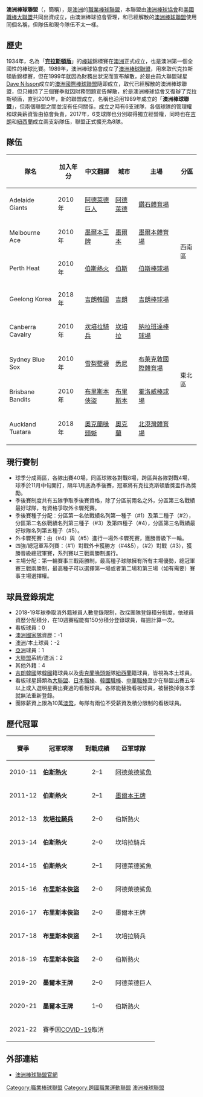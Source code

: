 {{noteTA<!-- 必須放在消歧義連結之後，以免過度轉換 -->
|G1 = 地名
}}
{{Sports league infobox
| title          = 澳洲棒球聯盟<br />Australian Baseball League
| logo           = 澳洲職業棒球聯盟 logo.jpg
| pixels         = 200px
| current_season = 2021-2022年澳洲棒球聯盟球季
| sport          = [[棒球|棒球]]
| founded        = 2009年
| motto          = ''棒球回來了''（Baseball is back）
| inaugural      = {{ABL season | 2010–11}}
| teams          = 8
| country        = {{AUS}}（7隊）<br />{{NZL}}（1隊）
| champion       = [[墨爾本王牌|墨爾本王牌]]（2次）
| most_champs    = [[伯斯熱火|伯斯熱火]]（4次）<br />[[布里斯本俠盜|布里斯本俠盜]]（4次）
| TV             = [[Fox_Sports|Fox Sports]]
| related_comps  = [[克拉斯頓盾|克拉斯頓盾]]
| Founder        = [[澳洲棒球協會|澳洲棒球協會]] & [[美國職棒大聯盟|美國職棒大聯盟]]
| website        = {{official|http://www.theabl.com.au}}
}}

'''澳洲棒球聯盟'''（{{lang-en|'''Australian Baseball League'''}}，簡稱{{lang|en|'''ABL'''}}），是[[澳洲|澳洲]]的[[職業棒球|職業棒球]][[職業運動聯盟|聯盟]]，本聯盟由[[澳洲棒球協會|澳洲棒球協會]]和[[美國職棒大聯盟|美國職棒大聯盟]]共同出資成立，由澳洲棒球協會管理，和已經解散的[[澳洲棒球聯盟_(1989年–1999年)|澳洲棒球聯盟]]使用同個名稱，但隊伍和現今隊伍不太一樣。

==歷史==
1934年，名為「'''[[克拉斯頓盾|克拉斯頓盾]]'''」的[[棒球|棒球]]錦標賽在[[澳洲|澳洲]]正式成立，也是澳洲第一個全國性的棒球比賽。1989年，澳洲棒球協會成立了[[澳洲棒球聯盟_(1989年–1999年)|澳洲棒球聯盟]]，用來取代克拉斯頓盾錦標賽，但在1999年就因為財務出狀況而宣布解散，於是由前大聯盟球星[[Dave_Nilsson|Dave Nilsson]]成立的[[澳洲國際棒球聯盟|澳洲國際棒球聯盟]]隨即成立，取代已經解散的澳洲棒球聯盟，但只維持了三個賽季就因財務問題宣告解散，於是澳洲棒球協會又復辦了克拉斯頓盾，直到2010年，新的聯盟成立，名稱也沿用1989年成立的「'''澳洲棒球聯盟'''」，但兩個聯盟之間並沒有任何關係，成立之時有6支球隊，各個球隊的管理權和球員薪資皆由協會負責，2017年，6支球隊也分別取得獨立經營權，同時也在[[吉朗|吉朗]]和[[紐西蘭|紐西蘭]]成立兩支新隊伍，聯盟正式擴充為8隊。

==隊伍==
{{ABL labeled map}}

{|class=wikitable
|- align="middle"
!隊名!!加入年分!!中文翻譯!!城市!!主場!!分區
|- align="middle"
|Adelaide Giants ||2010年||[[阿德萊德巨人|阿德萊德巨人]]||[[阿德萊德|阿德萊德]]||[[鑽石體育場|鑽石體育場]]|| rowspan="4"|西南區
|- align="middle"
|Melbourne Ace ||2010年||[[墨爾本王牌|墨爾本王牌]]||[[墨爾本|墨爾本]]||[[墨爾本體育場|墨爾本體育場]]
|- align="middle"
|Perth Heat ||2010年||[[伯斯熱火|伯斯熱火]]||[[伯斯|伯斯]]||[[伯斯棒球場|伯斯棒球場]]
|- align="middle"
|Geelong Korea ||2018年||[[吉朗韓國|吉朗韓國]]||[[吉朗|吉朗]]|| [[吉朗棒球場|吉朗棒球場]]
|- align="middle"
|Canberra Cavalry ||2010年||[[坎培拉騎兵|坎培拉騎兵]]||[[坎培拉|坎培拉]]||[[納拉班達棒球場|納拉班達棒球場]]|| rowspan="4"|東北區
|- align="middle"
|Sydney Blue Sox ||2010年||[[雪梨藍襪|雪梨藍襪]]||[[悉尼|悉尼]]||[[布萊克敦國際體育場|布萊克敦國際體育場]]
|- align="middle"
|Brisbane Bandits ||2010年||[[布里斯本俠盜|布里斯本俠盜]]||[[布里斯本|布里斯本]]||[[霍洛威棒球場|霍洛威棒球場]]
|- align="middle"
|Auckland Tuatara ||2018年||[[奧克蘭喙頭蜥|奧克蘭喙頭蜥]]||[[奧克蘭_(紐西蘭)|奧克蘭]]||[[北港灣體育場|北港灣體育場]]
|}

==現行賽制==
*球季分成兩區，各隊出賽40場，同區球隊各對戰8場，跨區與各隊對戰4場，球季於11月中旬開打，隔年1月底為季後賽，冠軍將有克拉克斯頓盾獎盃作為獎勵。
*季後賽制度共有五隊爭取季後賽資格，除了分區前兩名之外，分區第三名戰績最好球隊，有資格爭取外卡驟死賽。
*季後賽種子分配：分區第一名依戰績名列第一種子（#1）及第二種子（#2），分區第二名依戰績名列第三種子（#3）及第四種子（#4），分區第三名戰績最好球隊名列第五種子（#5）。
*外卡驟死賽：由（#4）與（#5）進行一場外卡驟死賽，獲勝晉級下一輪。
*四強/總冠軍系列賽：（#1）對戰外卡獲勝方（#4&5），（#2）對戰（#3），獲勝晉級總冠軍賽，系列賽以三戰兩勝制進行。
*主場分配：第一輪賽事三戰兩勝制，最高種子球隊擁有所有主場優勢，總冠軍賽三戰兩勝制，最高種子可以選擇第一場或者第二場和第三場（如有需要）賽事主場選擇權。

==球員登錄規定==
*2018-19年球季取消外籍球員人數登錄限制，改採團隊登錄積分制度，依球員資歷分配積分，在10週賽程能有150分積分登錄球員，每週計算一次。
*看板球員：0
*[[澳洲棒球代表隊|澳洲國家隊]]資歷：-1
*[[澳洲|澳洲]]/本土球員：-2
*[[亞洲|亞洲]]球員：1
*[[大聯盟|大聯盟]]系統/遣派：2
*其他外籍：4
*[[吉朗韓國|吉朗韓國]]隊[[韓國|韓國]]籍球員以及[[奧克蘭喙頭蜥|奧克蘭喙頭蜥]]隊[[紐西蘭|紐西蘭]]籍球員，皆視為本土球員。
*看板球星歸類為[[大聯盟|大聯盟]]、[[日本職棒|日本職棒]]、[[韓國職棒|韓國職棒]]、[[中華職棒|中華職棒]]至少在聯盟出賽五年以上或入選明星賽出賽過的看板球員。各隊能替換看板球員，被替換掉後本季就無法重新登錄。
*團隊薪資上限為10萬[[澳幣|澳幣]]，每隊有兩位不受薪資及積分限制的看板球員。

== 歷代冠軍 ==
{| class="wikitable"
|+
!賽季
!冠軍球隊
!對戰成績
!亞軍球隊
|-
|2010-11
|'''[[伯斯熱火|伯斯熱火]]'''
|style=text-align:center|2–1
|[[阿德萊德鯊魚|阿德萊德鯊魚]]
|-
|2011-12
|'''伯斯熱火'''
|style=text-align:center|2–1
|[[墨爾本王牌|墨爾本王牌]]
|-
|2012-13
|'''[[坎培拉騎兵|坎培拉騎兵]]'''
|style=text-align:center|2–0
|伯斯熱火
|-
|2013-14
|'''伯斯熱火'''
|style=text-align:center|2–0
|坎培拉騎兵
|-
|2014-15
|'''伯斯熱火'''
|style=text-align:center|2–1
|阿德萊德鯊魚
|-
|2015-16
|'''[[布里斯本俠盜|布里斯本俠盜]]'''
|style=text-align:center|2–0
|阿德萊德鯊魚
|-
|2016-17
|'''布里斯本俠盜'''
|style=text-align:center|2–0
|墨爾本王牌
|-
|2017-18
|'''布里斯本俠盜'''
|style=text-align:center|2–1
|坎培拉騎兵
|-
|2018-19
|'''布里斯本俠盜'''
|style=text-align:center|2–0
|伯斯熱火
|-
|2019-20
|'''墨爾本王牌'''
|style=text-align:center|2–0
|阿德萊德巨人
|-
|2020-21
|'''墨爾本王牌'''
|style=text-align:center|1–0
|伯斯熱火
|-
|2021-22
| colspan="3" |賽季因[[COVID-19|COVID-19]]取消
|}

== 外部連結 ==
*{{en}} [http://www.theabl.com.au 澳洲棒球聯盟官網] {{Wayback|url=http://www.theabl.com.au/ |date=20200926071150 }}
{{台灣棒球維基館}} 
{{澳洲棒球聯盟}}
{{職業棒球聯盟}}

[[Category:職業棒球聯盟|Category:職業棒球聯盟]]
[[Category:跨國職業運動聯盟|Category:跨國職業運動聯盟]]
[[Category:澳洲棒球聯盟|]]